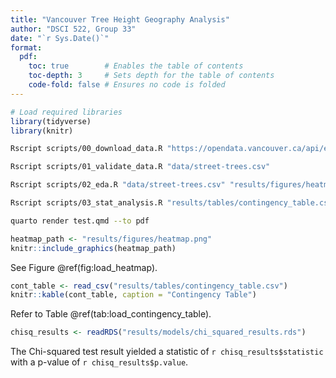 ```yaml
---
title: "Vancouver Tree Height Geography Analysis"
author: "DSCI 522, Group 33"
date: "`r Sys.Date()`"
format: 
  pdf:
    toc: true        # Enables the table of contents
    toc-depth: 3     # Sets depth for the table of contents
    code-fold: false # Ensures no code is folded
---
```


```r
# Load required libraries
library(tidyverse)
library(knitr)
```

```bash
Rscript scripts/00_download_data.R "https://opendata.vancouver.ca/api/explore/v2.1/catalog/datasets/street-trees/exports/csv?lang=en&timezone=America%2FLos_Angeles&use_labels=true&delimiter=%3B" "data/street-trees.csv"
```

```bash
Rscript scripts/01_validate_data.R "data/street-trees.csv"
```

```bash
Rscript scripts/02_eda.R "data/street-trees.csv" "results/figures/heatmap.png" "results/tables/contingency_table.csv" "results/tables/level_table.csv"
```

```bash
Rscript scripts/03_stat_analysis.R "results/tables/contingency_table.csv" "results/models/chi_squared_results.rds"
```

```bash
quarto render test.qmd --to pdf
```

```r
heatmap_path <- "results/figures/heatmap.png"
knitr::include_graphics(heatmap_path)
```

See Figure @ref(fig:load_heatmap).

```r
cont_table <- read_csv("results/tables/contingency_table.csv")
knitr::kable(cont_table, caption = "Contingency Table")
```

Refer to Table @ref(tab:load_contingency_table).

```r
chisq_results <- readRDS("results/models/chi_squared_results.rds")
```

The Chi-squared test result yielded a statistic of `r chisq_results$statistic` with a p-value of `r chisq_results$p.value`.
